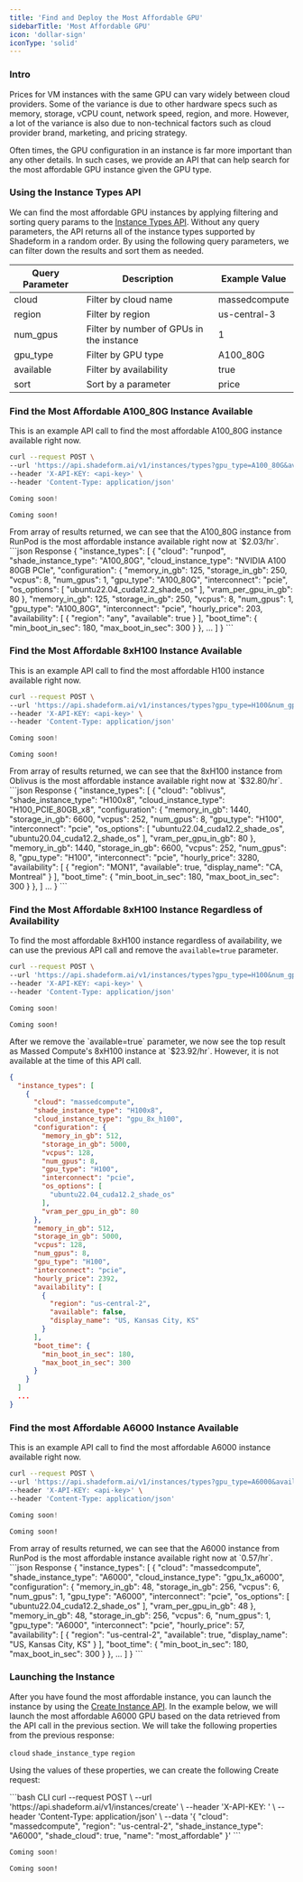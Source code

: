 ```yaml
---
title: 'Find and Deploy the Most Affordable GPU'
sidebarTitle: 'Most Affordable GPU'
icon: 'dollar-sign'
iconType: 'solid'
---
```


### Intro
Prices for VM instances with the same GPU can vary widely between cloud providers.
Some of the variance is due to other hardware specs such as memory, storage, vCPU count, network speed, region, and more.
However, a lot of the variance is also due to non-technical factors such as cloud provider brand, marketing, and pricing strategy.

Often times, the GPU configuration in an instance is far more important than any other details.
In such cases, we provide an API that can help search for the most affordable GPU instance given the GPU type.

### Using the Instance Types API

We can find the most affordable GPU instances by applying filtering and sorting query params to the [Instance Types API](/api-reference/endpoint/instances-types).
Without any query parameters, the API returns all of the instance types supported by Shadeform in a random order.
By using the following query parameters, we can filter down the results and sort them as needed.

| Query Parameter | Description                              | Example Value |
|-----------------|------------------------------------------|---------------|
| cloud           | Filter by cloud name                     | massedcompute |
| region          | Filter by region                         | us-central-3  |
| num_gpus        | Filter by number of GPUs in the instance | 1             |
| gpu_type        | Filter by GPU type                       | A100_80G          |
| available       | Filter by availability                   | true          |
| sort            | Sort by a parameter                      | price         |

### Find the Most Affordable A100_80G Instance Available
This is an example API call to find the most affordable A100_80G instance available right now.
<CodeGroup>
  ```bash CLI
  curl --request POST \
  --url 'https://api.shadeform.ai/v1/instances/types?gpu_type=A100_80G&available=true&sort=price' \
  --header 'X-API-KEY: <api-key>' \
  --header 'Content-Type: application/json'
  ```

  ```python Python
  Coming soon!
  ```

  ```golang Go
  Coming soon!
  ```
</CodeGroup>
From array of results returned, we can see that the A100_80G instance from RunPod is the most affordable instance available right now at `$2.03/hr`.
```json Response
{
  "instance_types": [
    {
      "cloud": "runpod",
      "shade_instance_type": "A100_80G",
      "cloud_instance_type": "NVIDIA A100 80GB PCIe",
      "configuration": {
        "memory_in_gb": 125,
        "storage_in_gb": 250,
        "vcpus": 8,
        "num_gpus": 1,
        "gpu_type": "A100_80G",
        "interconnect": "pcie",
        "os_options": [
          "ubuntu22.04_cuda12.2_shade_os"
        ],
        "vram_per_gpu_in_gb": 80
      },
      "memory_in_gb": 125,
      "storage_in_gb": 250,
      "vcpus": 8,
      "num_gpus": 1,
      "gpu_type": "A100_80G",
      "interconnect": "pcie",
      "hourly_price": 203,
      "availability": [
        {
          "region": "any",
          "available": true
        }
      ],
      "boot_time": {
        "min_boot_in_sec": 180,
        "max_boot_in_sec": 300
      }
    },
    ...
  ]
}
```

### Find the Most Affordable 8xH100 Instance Available
This is an example API call to find the most affordable H100 instance available right now.
<CodeGroup>
  ```bash CLI
  curl --request POST \
  --url 'https://api.shadeform.ai/v1/instances/types?gpu_type=H100&num_gpus=8&available=true&sort=price' \
  --header 'X-API-KEY: <api-key>' \
  --header 'Content-Type: application/json'
  ```

  ```python Python
  Coming soon!
  ```

  ```golang Go
  Coming soon!
  ```
</CodeGroup>
From array of results returned, we can see that the 8xH100 instance from Oblivus is the most affordable instance available right now at `$32.80/hr`.
```json Response
{
  "instance_types": [
    {
      "cloud": "oblivus",
      "shade_instance_type": "H100x8",
      "cloud_instance_type": "H100_PCIE_80GB_x8",
      "configuration": {
        "memory_in_gb": 1440,
        "storage_in_gb": 6600,
        "vcpus": 252,
        "num_gpus": 8,
        "gpu_type": "H100",
        "interconnect": "pcie",
        "os_options": [
          "ubuntu22.04_cuda12.2_shade_os",
          "ubuntu20.04_cuda12.2_shade_os"
        ],
        "vram_per_gpu_in_gb": 80
      },
      "memory_in_gb": 1440,
      "storage_in_gb": 6600,
      "vcpus": 252,
      "num_gpus": 8,
      "gpu_type": "H100",
      "interconnect": "pcie",
      "hourly_price": 3280,
      "availability": [
        {
          "region": "MON1",
          "available": true,
          "display_name": "CA, Montreal"
        }
      ],
      "boot_time": {
        "min_boot_in_sec": 180,
        "max_boot_in_sec": 300
      }
    },
  ]
  ...
}
```

### Find the Most Affordable 8xH100 Instance Regardless of Availability
To find the most affordable 8xH100 instance regardless of availability, we can use the previous API call and remove the `available=true` parameter.
<CodeGroup>
  ```bash CLI
  curl --request POST \
  --url 'https://api.shadeform.ai/v1/instances/types?gpu_type=H100&num_gpus=8&available=true&sort=price' \
  --header 'X-API-KEY: <api-key>' \
  --header 'Content-Type: application/json'
  ```

  ```python Python
  Coming soon!
  ```

  ```golang Go
  Coming soon!
  ```
</CodeGroup>
After we remove the `available=true` parameter, we now see the top result as Massed Compute's 8xH100 instance at `$23.92/hr`. However, it is not available at the time of this API call.

```json Response
{
  "instance_types": [
    {
      "cloud": "massedcompute",
      "shade_instance_type": "H100x8",
      "cloud_instance_type": "gpu_8x_h100",
      "configuration": {
        "memory_in_gb": 512,
        "storage_in_gb": 5000,
        "vcpus": 128,
        "num_gpus": 8,
        "gpu_type": "H100",
        "interconnect": "pcie",
        "os_options": [
          "ubuntu22.04_cuda12.2_shade_os"
        ],
        "vram_per_gpu_in_gb": 80
      },
      "memory_in_gb": 512,
      "storage_in_gb": 5000,
      "vcpus": 128,
      "num_gpus": 8,
      "gpu_type": "H100",
      "interconnect": "pcie",
      "hourly_price": 2392,
      "availability": [
        {
          "region": "us-central-2",
          "available": false,
          "display_name": "US, Kansas City, KS"
        }
      ],
      "boot_time": {
        "min_boot_in_sec": 180,
        "max_boot_in_sec": 300
      }
    }
  ]
  ...
}
```

### Find the most Affordable A6000 Instance Available
This is an example API call to find the most affordable A6000 instance available right now.
<CodeGroup>
  ```bash CLI
  curl --request POST \
  --url 'https://api.shadeform.ai/v1/instances/types?gpu_type=A6000&available=true&sort=price' \
  --header 'X-API-KEY: <api-key>' \
  --header 'Content-Type: application/json'
  ```

  ```python Python
  Coming soon!
  ```

  ```golang Go
  Coming soon!
  ```
</CodeGroup>
From array of results returned, we can see that the A6000 instance from RunPod is the most affordable instance available right now at `0.57/hr`.
```json Response
{
  "instance_types": [
    {
      "cloud": "massedcompute",
      "shade_instance_type": "A6000",
      "cloud_instance_type": "gpu_1x_a6000",
      "configuration": {
        "memory_in_gb": 48,
        "storage_in_gb": 256,
        "vcpus": 6,
        "num_gpus": 1,
        "gpu_type": "A6000",
        "interconnect": "pcie",
        "os_options": [
          "ubuntu22.04_cuda12.2_shade_os"
        ],
        "vram_per_gpu_in_gb": 48
      },
      "memory_in_gb": 48,
      "storage_in_gb": 256,
      "vcpus": 6,
      "num_gpus": 1,
      "gpu_type": "A6000",
      "interconnect": "pcie",
      "hourly_price": 57,
      "availability": [
        {
          "region": "us-central-2",
          "available": true,
          "display_name": "US, Kansas City, KS"
        }
      ],
      "boot_time": {
        "min_boot_in_sec": 180,
        "max_boot_in_sec": 300
      }
    },
  ...
  ]
}
```

### Launching the Instance
After you have found the most affordable instance, you can launch the instance by using the [Create Instance API](/api-reference/endpoint/instances-create).
In the example below, we will launch the most affordable A6000 GPU based on the data retrieved from the API call in the previous section.
We will take the following properties from the previous response:

`cloud`
`shade_instance_type`
`region`

Using the values of these properties, we can create the following Create request:

<CodeGroup>
  ```bash CLI
  curl --request POST \
  --url 'https://api.shadeform.ai/v1/instances/create' \
  --header 'X-API-KEY: <api-key>' \
  --header 'Content-Type: application/json' \
  --data '{
    "cloud": "massedcompute",
    "region": "us-central-2",
    "shade_instance_type": "A6000",
    "shade_cloud": true,
    "name": "most_affordable"
  }'
  ```

  ```python Python
  Coming soon!
  ```

  ```golang Go
  Coming soon!
  ```
</CodeGroup>